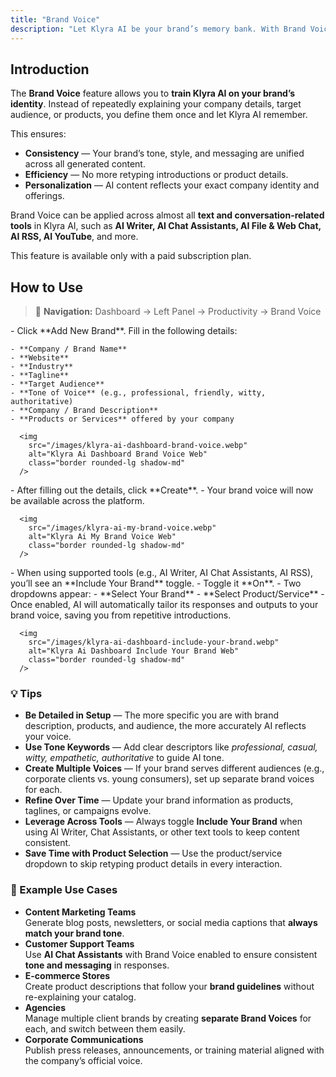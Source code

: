 ```yaml
---
title: "Brand Voice"
description: "Let Klyra AI be your brand’s memory bank. With Brand Voice, your unique identity is captured once and applied everywhere — saving time, ensuring consistency, and letting your brand shine across all AI-generated content."
---
```


## Introduction

The **Brand Voice** feature allows you to **train Klyra AI on your brand’s identity**. Instead of repeatedly explaining your company details, target audience, or products, you define them once and let Klyra AI remember.

This ensures:

- **Consistency** — Your brand’s tone, style, and messaging are unified across all generated content.
- **Efficiency** — No more retyping introductions or product details.
- **Personalization** — AI content reflects your exact company identity and offerings.

Brand Voice can be applied across almost all **text and conversation-related tools** in Klyra AI, such as **AI Writer, AI Chat Assistants, AI File & Web Chat, AI RSS, AI YouTube**, and more.

<Warning>
  This feature is available only with a paid subscription plan.
</Warning>

## How to Use

> 🔎 **Navigation:** Dashboard → Left Panel → Productivity → Brand Voice

<Steps>
  <Step title="Add New Brand">
    - Click **Add New Brand**.
  </Step>
  <Step title="Enter Brand Information">
    Fill in the following details:

    - **Company / Brand Name**
    - **Website**
    - **Industry**
    - **Tagline**
    - **Target Audience**
    - **Tone of Voice** (e.g., professional, friendly, witty, authoritative)
    - **Company / Brand Description**
    - **Products or Services** offered by your company

      <img
        src="/images/klyra-ai-dashboard-brand-voice.webp"
        alt="Klyra Ai Dashboard Brand Voice Web"
        class="border rounded-lg shadow-md"
      />
  </Step>
  <Step title="Create Brand Voice">
    - After filling out the details, click **Create**.
    - Your brand voice will now be available across the platform.

      <img
        src="/images/klyra-ai-my-brand-voice.webp"
        alt="Klyra Ai My Brand Voice Web"
        class="border rounded-lg shadow-md"
      />
  </Step>
  <Step title="Apply Brand Voice in AI Tools">
    - When using supported tools (e.g., AI Writer, AI Chat Assistants, AI RSS), you’ll see an **Include Your Brand** toggle.
    - Toggle it **On**.
    - Two dropdowns appear:
      - **Select Your Brand**
      - **Select Product/Service**
    - Once enabled, AI will automatically tailor its responses and outputs to your brand voice, saving you from repetitive introductions.

      <img
        src="/images/klyra-ai-dashboard-include-your-brand.webp"
        alt="Klyra Ai Dashboard Include Your Brand Web"
        class="border rounded-lg shadow-md"
      />
  </Step>
</Steps>

### 💡 Tips

- **Be Detailed in Setup** — The more specific you are with brand description, products, and audience, the more accurately AI reflects your voice.
- **Use Tone Keywords** — Add clear descriptors like _professional, casual, witty, empathetic, authoritative_ to guide AI tone.
- **Create Multiple Voices** — If your brand serves different audiences (e.g., corporate clients vs. young consumers), set up separate brand voices for each.
- **Refine Over Time** — Update your brand information as products, taglines, or campaigns evolve.
- **Leverage Across Tools** — Always toggle **Include Your Brand** when using AI Writer, Chat Assistants, or other text tools to keep content consistent.
- **Save Time with Product Selection** — Use the product/service dropdown to skip retyping product details in every interaction.

### 📌 Example Use Cases

- **Content Marketing Teams**\
  Generate blog posts, newsletters, or social media captions that **always match your brand tone**.
- **Customer Support Teams**\
  Use **AI Chat Assistants** with Brand Voice enabled to ensure consistent **tone and messaging** in responses.
- **E-commerce Stores**\
  Create product descriptions that follow your **brand guidelines** without re-explaining your catalog.
- **Agencies**\
  Manage multiple client brands by creating **separate Brand Voices** for each, and switch between them easily.
- **Corporate Communications**\
  Publish press releases, announcements, or training material aligned with the company’s official voice.